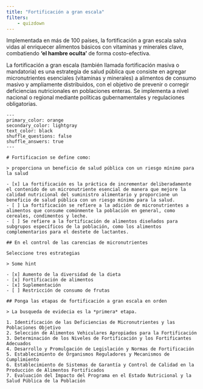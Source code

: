 ```yaml
---
title: "Fortificación a gran escala"
filters: 
    - quizdown
---
```


Implementada en más de 100 países, la fortificación a gran escala salva vidas al enriquecer alimentos básicos con vitaminas y minerales clave, combatiendo **'el hambre oculta'** de forma costo-efectiva.

::: callout-note
La fortificación a gran escala (también llamada fortificación masiva o mandatoria) es una estrategia de salud pública que consiste en agregar micronutrientes esenciales (vitaminas y minerales) a alimentos de consumo masivo y ampliamente distribuidos, con el objetivo de prevenir o corregir deficiencias nutricionales en poblaciones enteras. Se implementa a nivel nacional o regional mediante políticas gubernamentales y regulaciones obligatorias.
:::


``` quizdown
---
primary_color: orange
secondary_color: lightgray
text_color: black
shuffle_questions: false
shuffle_answers: true
---

# Fortificacion se define como:

> proporciona un beneficio de salud pública con un riesgo mínimo para la salud

- [x] La fortificación es la práctica de incrementar deliberadamente el contenido de un micronutriente esencial de manera que mejore la calidad nutricional del suministro alimentario y proporcione un beneficio de salud pública con un riesgo mínimo para la salud.
- [ ] La fortificación se refiere a la adición de micronutrientes a alimentos que consume comúnmente la población en general, como cereales, condimentos y leche.
- [ ] Se refiere a la fortificación de alimentos diseñados para subgrupos específicos de la población, como los alimentos complementarios para el destete de lactantes.

## En el control de las carencias de micronutrientes

Seleccione tres estrategias 

> Some hint

- [x] Aumento de la diversidad de la dieta
- [x] Fortificación de alimentos
- [x] Suplementación
- [ ] Restricción de consumo de frutas

## Ponga las etapas de fortificación a gran escala en orden

> La busqueda de evidecia es la *primera* etapa.

1. Identificación de las Deficiencias de Micronutrientes y las Poblaciones Objetivo
2. Selección de Alimentos Vehiculares Apropiados para la Fortificación
3. Determinación de los Niveles de Fortificación y los Fortificantes Adecuados
4. Desarrollo y Promulgación de Legislación y Normas de Fortificación
5. Establecimiento de Organismos Reguladores y Mecanismos de Cumplimiento
6. Establecimiento de Sistemas de Garantía y Control de Calidad en la Producción de Alimentos Fortificados
7. Evaluación del Impacto del Programa en el Estado Nutricional y la Salud Pública de la Población
```


